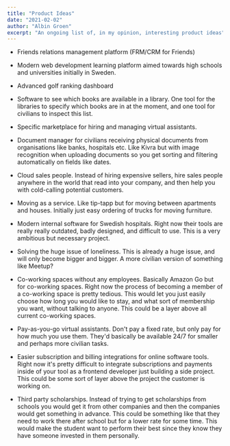 ```yaml
---
title: "Product Ideas"
date: "2021-02-02"
author: "Albin Groen"
excerpt: "An ongoing list of, in my opinion, interesting product ideas"
---
```


- Friends relations management platform (FRM/CRM for Friends)

- Modern web development learning platform aimed towards high schools and universities initially in Sweden.

- Advanced golf ranking dashboard

- Software to see which books are available in a library. One tool for the libraries to specify which books are in at the moment, and one tool for civilians to inspect this list.

- Specific marketplace for hiring and managing virtual assistants.

- Document manager for civilians receiving physical documents from organisations like banks, hospitals etc. Like Kivra but with image recognition when uploading documents so you get sorting and filtering automatically on fields like dates.

 - Cloud sales people. Instead of hiring expensive sellers, hire sales people anywhere in the world that read into your company, and then help you with cold-calling potential customers.

- Moving as a service. Like tip-tapp but for moving between apartments and houses. Initially just easy ordering of trucks for moving furniture.

- Modern internal software for Swedish hospitals. Right now their tools are really really outdated, badly designed, and difficult to use. This is a very ambitious but necessary project.

- Solving the huge issue of loneliness. This is already a huge issue, and will only become bigger and bigger. A more civilian version of something like Meetup?

- Co-working spaces without any employees. Basically Amazon Go but for co-working spaces. Right now the process of becoming a member of a co-working space is pretty tedious. This would let you just easily choose how long you would like to stay, and what sort of membership you want, without talking to anyone. This could be a layer above all current co-working spaces.

- Pay-as-you-go virtual assistants. Don't pay a fixed rate, but only pay for how much you use them. They'd basically be available 24/7 for smaller and perhaps more civilian tasks.

- Easier subscription and billing integrations for online software tools. Right now it's pretty difficult to integrate subscriptions and payments inside of your tool as a frontend developer just building a side project. This could be some sort of layer above the project the customer is working on.

- Third party scholarships. Instead of trying to get scholarships from schools you would get it from other companies and then the companies would get something in advance. This could be something like that they need to work there after school but for a lower rate for some time. This would make the student want to perform their best since they know they have someone invested in them personally.